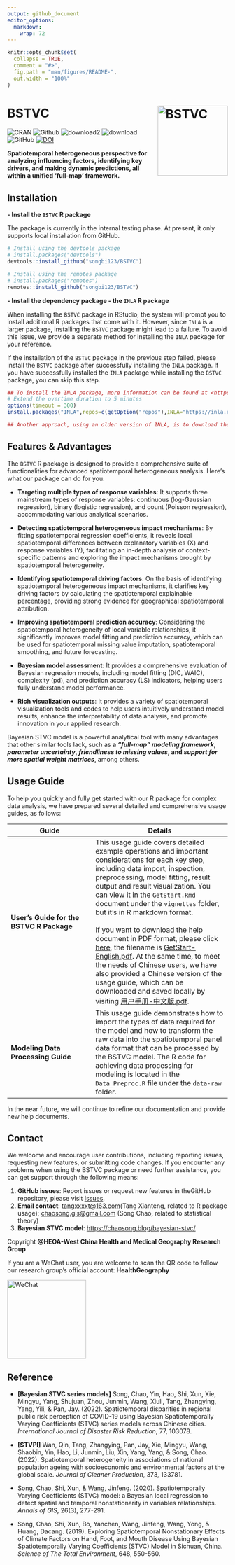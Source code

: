 ```yaml
---
output: github_document
editor_options: 
  markdown: 
    wrap: 72
---
```


<!-- README.md is generated from README.Rmd. Please edit that file -->

```r
knitr::opts_chunk$set(
  collapse = TRUE,
  comment = "#>",
  fig.path = "man/figures/README-",
  out.width = "100%"
)
```

# BSTVC <img src="man/Figure/R_logo.png" alt="BSTVC" align="right" height="160"/>

<!-- badges: start -->

![CRAN](https://www.r-pkg.org/badges/version/BSTVC)
![Github](https://img.shields.io/badge/publish-2025_01_28-edddab)
![download2](https://cranlogs.r-pkg.org/badges/grand-total/BSTVC)
![download](https://cranlogs.r-pkg.org/badges/BSTVC)
![GitHub](https://img.shields.io/github/license/songbi123/BSTVC)
[![DOI](https://zenodo.org/badge/DOI/10.1016/j.ijdrr.2022.103078.svg)](https://doi.org/10.1016/j.ijdrr.2022.103078)

<!-- badges: end -->

**Spatiotemporal heterogeneous perspective for analyzing influencing factors, identifying key drivers, and making dynamic predictions, all within a unified 'full-map' framework.**

<!-- The BSTVC package offers a comprehensive and unified "full-map" geographic modeling framework designed to accurately capture spatiotemporal disparities in variable relationships. Its primary goal is to uncover spatiotemporal heterogeneous impacts of multiple explanatory variables on the target variable, i.e., spatiotemporal nonstationarity (Song et al., 2019, 2020, 2022; Wan et al., 2022).  -->

<!-- Our BSTVC package is user-friendly, catering to the in-depth needs of professionals while lowering the barriers to complex Bayesian modeling. This makes advanced Bayesian local spatiotemporal regression methods accessible to a broader user community, enabling easier analysis and interpretation of complex spatiotemporal panel data. It is applicable across a wide range of disciplines, including but not limited to public health, medical geography, environmental health, health economics, and social medicine (Song and Tang, 2025). -->

## Installation

**- Install the `BSTVC` R package**

The package is currently in the internal testing phase. At present, it
only supports local installation from GitHub.

``` r
# Install using the devtools package
# install.packages("devtools")
devtools::install_github("songbi123/BSTVC")

# Install using the remotes package
# install.packages("remotes")
remotes::install_github("songbi123/BSTVC")
```

**- Install the dependency package - the `INLA` R package**

When installing the `BSTVC` package in RStudio, the system will prompt
you to install additional R packages that come with it. However, since
`INLA` is a larger package, installing the `BSTVC` package might lead to
a failure. To avoid this issue, we provide a separate method for
installing the `INLA` package for your reference.

If the installation of the `BSTVC` package in the previous step failed,
please install the `BSTVC` package after successfully installing the
`INLA` package. If you have successfully installed the `INLA` package
while installing the `BSTVC` package, you can skip this step.

``` r
## To install the INLA package, more information can be found at <https://www.r-inla.org/download-install>.
# Extend the overtime duration to 5 minutes
options(timeout = 300)
install.packages("INLA",repos=c(getOption("repos"),INLA="https://inla.r-inla-download.org/R/stable"), dep=TRUE)

## Another approach, using an older version of INLA, is to download the compressed package of the INLA R package to your local machine and then proceed with the installation.
```

## Features & Advantages

The `BSTVC` R package is designed to provide a comprehensive suite of
functionalities for advanced spatiotemporal heterogeneous analysis.
Here's what our package can do for you:

-   **Targeting multiple types of response variables**: It supports
    three mainstream types of response variables: continuous
    (log-Gaussian regression), binary (logistic regression), and count
    (Poisson regression), accommodating various analytical scenarios.

-   **Detecting spatiotemporal heterogeneous impact mechanisms**: By
    fitting spatiotemporal regression coefficients, it reveals local
    spatiotemporal differences between explanatory variables (X) and
    response variables (Y), facilitating an in-depth analysis of
    context-specific patterns and exploring the impact mechanisms
    brought by spatiotemporal heterogeneity.

-   **Identifying spatiotemporal driving factors**: On the basis of
    identifying spatiotemporal heterogeneous impact mechanisms, it
    clarifies key driving factors by calculating the spatiotemporal
    explainable percentage, providing strong evidence for geographical
    spatiotemporal attribution.

-   **Improving spatiotemporal prediction accuracy**: Considering the
    spatiotemporal heterogeneity of local variable relationships, it
    significantly improves model fitting and prediction accuracy, which
    can be used for spatiotemporal missing value imputation,
    spatiotemporal smoothing, and future forecasting.

-   **Bayesian model assessment**: It provides a comprehensive
    evaluation of Bayesian regression models, including model fitting (DIC, WAIC), complexity (pd), and prediction accuracy (LS)
    indicators, helping users fully understand model performance.

-   **Rich visualization outputs**: It provides a variety of
    spatiotemporal visualization tools and codes to help users
    intuitively understand model results, enhance the interpretability
    of data analysis, and promote innovation in your applied research.

Bayesian STVC model is a powerful analytical tool with many advantages
that other similar tools lack, such as **a *"full-map" modeling
framework*, *parameter uncertainty*, *friendliness to missing values*,
and *support for more spatial weight matrices***, among others.

## Usage Guide

To help you quickly and fully get started with our R package for complex
data analysis, we have prepared several detailed and comprehensive usage
guides, as follows:

| Guide | Details |
|-------------------|------------------------------|
| **User's Guide for the BSTVC R Package**  | This usage guide covers detailed example operations and important considerations for each key step, including data import, inspection, preprocessing, model fitting, result output and result visualization. You can view it in the `GetStart.Rmd` document under the `vignettes` folder, but it's in R markdown format. <br><br>If you want to download the help document in PDF format, please click [here](https://github.com/songbi123/BSTVC/raw/songbi123-useguides/GetStart.pdf), the filename is [GetStart-English.pdf](https://github.com/songbi123/BSTVC/raw/songbi123-useguides/GetStart.pdf). At the same time, to meet the needs of Chinese users, we have also provided a Chinese version of the usage guide, which can be downloaded and saved locally by visiting [用户手册-中文版.pdf](https://github.com/songbi123/BSTVC/raw/songbi123-useguides/GetStart-Chinese.pdf). |
| **Modeling Data Processing Guide** | This usage guide demonstrates how to import the types of data required for the model and how to transform the raw data into the spatiotemporal panel data format that can be processed by the BSTVC model. The R code for achieving data processing for modeling is located in the `Data_Preproc.R` file under the `data-raw` folder. |

In the near future, we will continue to refine our documentation and
provide new help documents.

## Contact

We welcome and encourage user contributions, including reporting issues,
requesting new features, or submitting code changes. If you encounter
any problems when using the BSTVC package or need further assistance,
you can get support through the following means:

 1.  **GitHub issues**: Report issues or request new features in theGitHub repository, please visit [Issues](https://github.com/songbi123/BSTVC/issues).
2.  **Email contact**: [tangxxxxt\@163.com](mailto:tangxxxxt@163.com)(Tang Xianteng, related to R package usage); [chaosong.gis\@gmail.com](mailto:chaosong.gis@gmail.com) (Song Chao, related to statistical theory)
3.  **Bayesian STVC model**: <https://chaosong.blog/bayesian-stvc/>

Copyright **@HEOA-West China Health and Medical Geography Research Group**

If you are a WeChat user, you are welcome to scan the QR code to follow our research group's official account: **HealthGeography**

<img src="man/Figure/wechat.png" alt="WeChat" align="center" height="180"/>

## Reference

-   **[Bayesian STVC series models]** Song, Chao, Yin, Hao, Shi, Xun,
    Xie, Mingyu, Yang, Shujuan, Zhou, Junmin, Wang, Xiuli, Tang,
    Zhangying, Yang, Yili, & Pan, Jay. (2022). Spatiotemporal
    disparities in regional public risk perception of COVID-19 using
    Bayesian Spatiotemporally Varying Coefficients (STVC) series models
    across Chinese cities. *International Journal of Disaster Risk
    Reduction*, 77, 103078.

-   **[STVPI]** Wan, Qin, Tang, Zhangying, Pan, Jay, Xie, Mingyu, Wang,
    Shaobin, Yin, Hao, Li, Junmin, Liu, Xin, Yang, Yang, & Song, Chao.
    (2022). Spatiotemporal heterogeneity in associations of national
    population ageing with socioeconomic and environmental factors at
    the global scale. *Journal of Cleaner Production*, 373, 133781.

-   Song, Chao, Shi, Xun, & Wang, Jinfeng. (2020). Spatiotemporally
    Varying Coefficients (STVC) model: a Bayesian local regression to
    detect spatial and temporal nonstationarity in variables
    relationships. *Annals of GIS*, 26(3), 277-291.

-   Song, Chao, Shi, Xun, Bo, Yanchen, Wang, Jinfeng, Wang, Yong, &
    Huang, Dacang. (2019). Exploring Spatiotemporal Nonstationary
    Effects of Climate Factors on Hand, Foot, and Mouth Disease Using
    Bayesian Spatiotemporally Varying Coefficients (STVC) Model in
    Sichuan, China. *Science of The Total Environment*, 648, 550-560.
